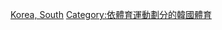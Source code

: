 {{Commons category|Gymnastics in South Korea}}
{{Portal|體操}}

[[Category:亞洲各國體操|Korea, South]]
[[Category:依體育運動劃分的韓國體育|Category:依體育運動劃分的韓國體育]]